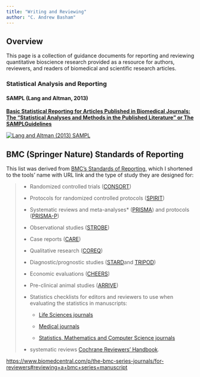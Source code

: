```yaml
---
title: "Writing and Reviewing"
author: "C. Andrew Basham"
---
```


## Overview

This page is a collection of guidance documents for reporting and reviewing quantitative bioscience research provided as a resource for authors, reviewers, and readers of biomedical and scientific research articles.

### Statistical Analysis and Reporting

#### SAMPL (Lang and Altman, 2013)

[**Basic Statistical Reporting for Articles Published in Biomedical Journals: The “Statistical Analyses and Methods in the Published Literature” or The SAMPLGuidelines**](https://www.equator-network.org/wp-content/uploads/2013/07/SAMPL-Guidelines-6-27-13.pdf "SAMPL - Basic Statistical Reporting for Articles Published in Biomedical Journals: The “Statistical Analyses and Methods in the Published Literature” or The SAMPLGuidelines")

[![Lang and Altman (2013) SAMPL](/images/SAMPL.png){fig-alt="Basic Statistical Reporting for Articles Published in Biomedical Journals: The “Statistical Analyses and Methods in the Published Literature” or The SAMPLGuidelines" fig-align="center"}](https://www.equator-network.org/reporting-guidelines/sampl/)

## BMC (Springer Nature) Standards of Reporting

This list was derived from [BMC's Standards of Reporting](https://www.biomedcentral.com/p/the-bmc-series-journals/for-reviewers#reviewing+a+bmc+series+manuscript), which I shortened to the tools' name with URL link and the type of study they are designed for:

> -   Randomized controlled trials ([CONSORT](http://www.consort-statement.org/downloads))
>
> -   Protocols for randomized controlled protocols ([SPIRIT](http://www.spirit-statement.org/))
>
> -   Systematic reviews and meta-analyses\* ([PRISMA](http://www.prisma-statement.org/)) and protocols ([PRISMA-P](http://www.equator-network.org/reporting-guidelines/prisma-protocols/))
>
> -   Observational studies ([STROBE](http://www.strobe-statement.org/))
>
> -   Case reports ([CARE](http://www.care-statement.org/))
>
> -   Qualitative research ([COREQ](http://intqhc.oxfordjournals.org/content/19/6/349.long))
>
> -   Diagnostic/prognostic studies ([STARD](http://www.equator-network.org/reporting-guidelines/stard/)and [TRIPOD](http://www.tripod-statement.org/TRIPOD/TRIPOD-Checklists/TRIPOD-Checklist-Prediction-Model-Development-and-Validation))
>
> -   Economic evaluations ([CHEERS](http://www.biomedcentral.com/1741-7015/11/80))
>
> -   Pre-clinical animal studies ([ARRIVE](http://www.nc3rs.org.uk/arrive-guidelines))
>
> -   Statistics checklists for editors and reviewers to use when evaluating the statistics in manuscripts:
>
>     -   [Life Sciences journals](https://resource-cms.springernature.com/springer-cms/rest/v1/content/19375388/data/v1)
>
>     -   [Medical journals](https://resource-cms.springernature.com/springer-cms/rest/v1/content/19375438/data/v1)
>
>     -   [Statistics, Mathematics and Computer Science journals](https://resource-cms.springernature.com/springer-cms/rest/v1/content/19375444/data/v1)
>
> -   systematic reviews [Cochrane Reviewers' Handbook](http://handbook.cochrane.org/).

<https://www.biomedcentral.com/p/the-bmc-series-journals/for-reviewers#reviewing+a+bmc+series+manuscript>